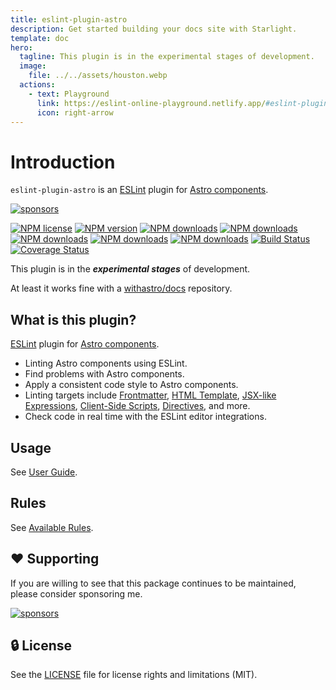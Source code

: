 ```yaml
---
title: eslint-plugin-astro
description: Get started building your docs site with Starlight.
template: doc
hero:
  tagline: This plugin is in the experimental stages of development.
  image:
    file: ../../assets/houston.webp
  actions:
    - text: Playground
      link: https://eslint-online-playground.netlify.app/#eslint-plugin-astro
      icon: right-arrow
---
```


# Introduction

`eslint-plugin-astro` is an [ESLint] plugin for [Astro components].

[![sponsors](https://img.shields.io/badge/-Sponsor-fafbfc?logo=GitHub%20Sponsors)](https://github.com/sponsors/ota-meshi)

<div class="download-badges">

[![NPM license](https://img.shields.io/npm/l/eslint-plugin-astro.svg)](https://www.npmjs.com/package/eslint-plugin-astro)
[![NPM version](https://img.shields.io/npm/v/eslint-plugin-astro.svg)](https://www.npmjs.com/package/eslint-plugin-astro)
[![NPM downloads](https://img.shields.io/badge/dynamic/json.svg?label=downloads&colorB=green&suffix=/day&query=$.downloads&uri=https://api.npmjs.org//downloads/point/last-day/eslint-plugin-astro&maxAge=3600)](http://www.npmtrends.com/eslint-plugin-astro)
[![NPM downloads](https://img.shields.io/npm/dw/eslint-plugin-astro.svg)](http://www.npmtrends.com/eslint-plugin-astro)
[![NPM downloads](https://img.shields.io/npm/dm/eslint-plugin-astro.svg)](http://www.npmtrends.com/eslint-plugin-astro)
[![NPM downloads](https://img.shields.io/npm/dy/eslint-plugin-astro.svg)](http://www.npmtrends.com/eslint-plugin-astro)
[![NPM downloads](https://img.shields.io/npm/dt/eslint-plugin-astro.svg)](http://www.npmtrends.com/eslint-plugin-astro)
[![Build Status](https://github.com/ota-meshi/eslint-plugin-astro/workflows/CI/badge.svg?branch=main)](https://github.com/ota-meshi/eslint-plugin-astro/actions?query=workflow%3ACI)
[![Coverage Status](https://coveralls.io/repos/github/ota-meshi/eslint-plugin-astro/badge.svg?branch=main)](https://coveralls.io/github/ota-meshi/eslint-plugin-astro?branch=main)

</div>

This plugin is in the **_experimental stages_** of development.

At least it works fine with a [withastro/docs](https://github.com/withastro/docs) repository.

## What is this plugin?

[ESLint] plugin for [Astro components].

- Linting Astro components using ESLint.
- Find problems with Astro components.
- Apply a consistent code style to Astro components.
- Linting targets include [Frontmatter], [HTML Template], [JSX-like Expressions], [Client-Side Scripts], [Directives], and more.
- Check code in real time with the ESLint editor integrations.

[frontmatter]: https://docs.astro.build/en/core-concepts/astro-components/#the-component-script
[html template]: https://docs.astro.build/en/core-concepts/astro-components/#the-component-template
[JSX-like Expressions]: https://docs.astro.build/en/core-concepts/astro-syntax/#jsx-like-expressions
[client-side scripts]: https://docs.astro.build/en/guides/client-side-scripts/
[directives]: https://docs.astro.build/en/reference/directives-reference/

## Usage

See [User Guide](./guides/user-guide.md).

## Rules

See [Available Rules](./rules.md).

## ❤️ Supporting

If you are willing to see that this package continues to be maintained, please consider sponsoring me.

[![sponsors](https://img.shields.io/badge/-Sponsor-fafbfc?logo=GitHub%20Sponsors)](https://github.com/sponsors/ota-meshi)

## 🔒 License

See the [LICENSE](https://github.com/ota-meshi/eslint-plugin-astro/blob/main/LICENSE) file for license rights and limitations (MIT).

[eslint]: https://eslint.org/
[astro components]: https://docs.astro.build/en/core-concepts/astro-components/